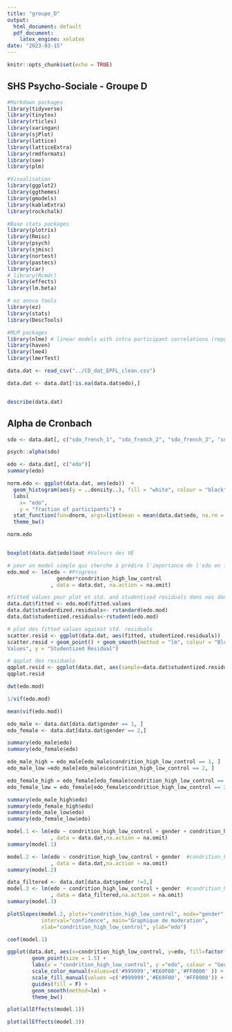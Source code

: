 ```yaml
---
title: "groupe_D"
output:
  html_document: default
  pdf_document: 
    latex_engine: xelatex
date: "2023-03-15"
---
```


```r
knitr::opts_chunk$set(echo = TRUE)
```

## SHS Psycho-Sociale - Groupe D

```r
#Markdown packages
library(tidyverse)
library(tinytex)
library(rticles)
library(xaringan)
library(sjPlot)
library(lattice)
library(latticeExtra)
library(rmdformats)
library(see)
library(plm)

#Visualisation
library(ggplot2)
library(ggthemes)
library(gmodels)
library(kableExtra)
library(rockchalk)

#Base stats packages
library(plotrix)
library(Rmisc)
library(psych)
library(sjmisc)
library(nortest)
library(pastecs)
library(car)
# library(Rcmdr)
library(effects)
library(lm.beta)

# ez anova tools
library(ez)
library(stats)
library(DescTools)

#MLM packages
library(nlme) # linear models with intra participant correlations (repeated measures)
library(haven)
library(lme4)
library(lmerTest)
```

```r
data.dat <- read_csv("../CD_dat_EPFL_clean.csv")

data.dat <- data.dat[!is.na(data.dat$edo),]



```

```r
describe(data.dat)
```

## Alpha de Cronbach

```r
sdo <- data.dat[, c("sdo_french_1", "sdo_french_2", "sdo_french_3", "sdo_french_4", "sdo_french_5", "sdo_french_6", "sdo_french_7", "sdo_french_8", "sdo_french_9", "sdo_french_10", "sdo_french_11", "sdo_french_12", "sdo_french_13", "sdo_french_14", "sdo_french_15", "sdo_french_16")]

psych::alpha(sdo)
```

```r
edo <- data.dat[, c("edo")]
summary(edo)
```

```r
norm.edo <- ggplot(data.dat, aes(edo))  + 
  geom_histogram(aes(y = ..density..), fill = "white", colour = "black", binwidth = 1) + 
  labs(
    x= "edo",
    y = "fraction of participants") + 
  stat_function(fun=dnorm, args=list(mean = mean(data.dat$edo, na.rm = TRUE), sd = sd(data.dat$edo, na.rm = TRUE)), colour = "blue", size=1) +
  theme_bw()

norm.edo 
```


```r
```


```r
boxplot(data.dat$edo)$out #Valeurs des VE
```
```r
# pour un model simple qui cherche à prédire l'importance de l'edo en fonction du groupe de contrôle et du genre
edo.mod <- lm(edo ~ #Progress
                gender*condrition_high_low_control
              , data = data.dat, na.action = na.omit)

#fitted values pour plot et std. and studentised residuals dans nos données
data.dat$fitted <- edo.mod$fitted.values
data.dat$standardized.residuals<- rstandard(edo.mod)
data.dat$studentized.residuals<-rstudent(edo.mod)

# plot des fitted values against std. residuals
scatter.resid <- ggplot(data.dat, aes(fitted, studentized.residuals))
scatter.resid + geom_point() + geom_smooth(method = "lm", colour = "Blue")+ labs(x = "Fitted
Values", y = "Studentized Residual")
```
```r
# qqplot des residuels
qqplot.resid <- ggplot(data.dat, aes(sample=data.dat$studentized.residuals)) + stat_qq() + labs( x="Theoretical Values", y = "Observed Values")
qqplot.resid
```

```r
dwt(edo.mod) 
```
```r
1/vif(edo.mod)
```

```r
mean(vif(edo.mod))
```

```r
edo_male <- data.dat[data.dat$gender == 1, ]
edo_female <- data.dat[data.dat$gender == 2,]

```
```r
summary(edo_male$edo)
summary(edo_female$edo)
```
```r
edo_male_high = edo_male[edo_male$condrition_high_low_control == 1, ]
edo_male_low =edo_male[edo_male$condrition_high_low_control == 2, ]

edo_female_high = edo_female[edo_female$condrition_high_low_control == 1, ]
edo_female_low = edo_female[edo_female$condrition_high_low_control == 2, ]
```
```r
summary(edo_male_high$edo)
summary(edo_female_high$edo)
summary(edo_male_low$edo)
summary(edo_female_low$edo)
```
```r
model.1 <- lm(edo ~ condrition_high_low_control + gender + condrition_high_low_control * gender
              , data = data.dat,na.action = na.omit)
summary(model.1)
```

```r
model.2 <- lm(edo ~ condrition_high_low_control + gender  #condrition_high_low_control * gender
              , data = data.dat,na.action = na.omit)
summary(model.2)
```
```r
data_filtered <- data.dat[data.dat$gender !=3,]
model.3 <- lm(edo ~ condrition_high_low_control + gender  #condrition_high_low_control * gender
              , data = data_filtered,na.action = na.omit)
summary(model.3)

```


```r
plotSlopes(model.2, plotx="condrition_high_low_control", modx="gender",
           interval="confidence", main="Graphique de moderation",
           xlab="condrition_high_low_control", ylab="edo")
```

```r
coef(model.1)
```
```r
ggplot(data.dat, aes(x=condrition_high_low_control, y=edo, fill=factor(gender), color=factor(gender))) + 
        geom_point(size = 1.5) + 
        labs(x = "condrition_high_low_control", y ="edo", colour = "Genre") +
        scale_color_manual(values=c('#999999','#E69F00','#FF0000' )) +
        scale_fill_manual(values =c('#999999','#E69F00', '#FF0000')) +
        guides(fill = F) +
        geom_smooth(method=lm) +
        theme_bw()
```
```r
plot(allEffects(model.1))
```

```r
plot(allEffects(model.3))

```

